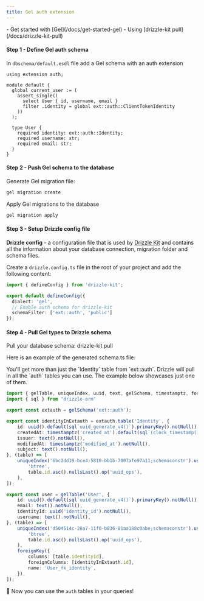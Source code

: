 ```yaml
---
title: Gel auth extension
---
```


<Prerequisites>
- Get started with [Gel](/docs/get-started-gel)
- Using [drizzle-kit pull](/docs/drizzle-kit-pull)
</Prerequisites>

#### Step 1 - Define Gel auth schema

In `dbschema/default.esdl` file add a Gel schema with an auth extension

```esdl
using extension auth;

module default {
  global current_user := (
    assert_single((
      select User { id, username, email }
      filter .identity = global ext::auth::ClientTokenIdentity
    ))
  );

  type User {
    required identity: ext::auth::Identity;
    required username: str;
    required email: str;
  }
}
```

#### Step 2 - Push Gel schema to the database

Generate Gel migration file:
```bash
gel migration create
```

Apply Gel migrations to the database
```bash
gel migration apply
```

#### Step 3 - Setup Drizzle config file

**Drizzle config** - a configuration file that is used by [Drizzle Kit](/docs/kit-overview) and contains all the information about your database connection, migration folder and schema files.

Create a `drizzle.config.ts` file in the root of your project and add the following content:

```typescript copy filename="drizzle.config.ts"
import { defineConfig } from 'drizzle-kit';

export default defineConfig({
  dialect: 'gel',
  // Enable auth schema for drizzle-kit
  schemaFilter: ['ext::auth', 'public']
});
```

#### Step 4 - Pull Gel types to Drizzle schema

Pull your database schema:
<Npx>
drizzle-kit pull
</Npx>

Here is an example of the generated schema.ts file:

<Callout type="warning">
You'll get more than just the `Identity` table from `ext::auth`. Drizzle will pull in all the 
`auth` tables you can use. The example below showcases just one of them.
</Callout>

```ts
import { gelTable, uniqueIndex, uuid, text, gelSchema, timestamptz, foreignKey } from "drizzle-orm/gel-core"
import { sql } from "drizzle-orm"

export const extauth = gelSchema('ext::auth');

export const identityInExtauth = extauth.table('Identity', {
	id: uuid().default(sql`uuid_generate_v4()`).primaryKey().notNull(),
	createdAt: timestamptz('created_at').default(sql`(clock_timestamp())`).notNull(),
	issuer: text().notNull(),
	modifiedAt: timestamptz('modified_at').notNull(),
	subject: text().notNull(),
}, (table) => [
	uniqueIndex('6bc2dd19-bce4-5810-bb1b-7007afe97a11;schemaconstr').using(
		'btree',
		table.id.asc().nullsLast().op('uuid_ops'),
	),
]);

export const user = gelTable('User', {
	id: uuid().default(sql`uuid_generate_v4()`).primaryKey().notNull(),
	email: text().notNull(),
	identityId: uuid('identity_id').notNull(),
	username: text().notNull(),
}, (table) => [
	uniqueIndex('d504514c-26a7-11f0-b836-81aa188c0abe;schemaconstr').using(
		'btree',
		table.id.asc().nullsLast().op('uuid_ops'),
	),
	foreignKey({
		columns: [table.identityId],
		foreignColumns: [identityInExtauth.id],
		name: 'User_fk_identity',
	}),
]);
```

🎉 Now you can use the `auth` tables in your queries!